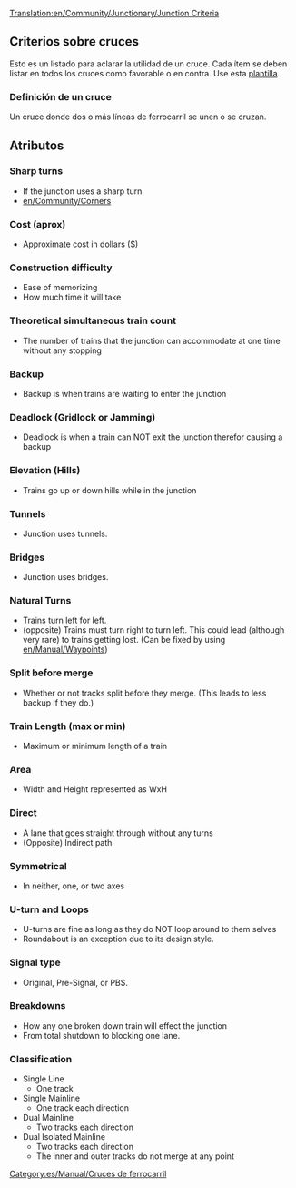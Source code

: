 [[Translation:en/Community/Junctionary/Junction Criteria]]
{{es/Traducción|en/Community/Junctionary/Junction Criteria|40}}
{{es/Community/Junctionary/Menú de Cruces}}
==Criterios sobre cruces==
Esto es un listado para aclarar la utilidad de un cruce.
Cada ítem se deben listar en todos los cruces como favorable o en contra.
Use esta [[Template:es/Community/Junctionary/Criterios sobre cruces|plantilla]].

===Definición de un cruce===
Un cruce donde dos o más líneas de ferrocarril se unen o se cruzan.

==Atributos==

===Sharp turns===
* If the junction uses a sharp turn
* [[en/Community/Corners]]

===Cost (aprox)===
* Approximate cost in dollars ($)

===Construction difficulty===
* Ease of memorizing
* How much time it will take

===Theoretical simultaneous train count===
* The number of trains that the junction can accommodate at one time without any stopping

===Backup===
* Backup is when trains are waiting to enter the junction

===Deadlock (Gridlock or Jamming)===
* Deadlock is when a train can NOT exit the junction therefor causing a backup

===Elevation (Hills)===
* Trains go up or down hills while in the junction

===Tunnels=== 
* Junction uses tunnels.

===Bridges===
* Junction uses bridges.

===Natural Turns=== 
* Trains turn left for left.
* (opposite) Trains must turn right to turn left. This could lead (although very rare) to trains getting lost. (Can be fixed by using [[en/Manual/Waypoints]])

===Split before merge===
* Whether or not tracks split before they merge. (This leads to less backup if they do.)

===Train Length (max or min)===
* Maximum or minimum length of a train

===Area===
* Width and Height represented as WxH

===Direct===
* A lane that goes straight through without any turns
* (Opposite) Indirect path

===Symmetrical===
* In neither, one, or two axes

===U-turn and Loops===
* U-turns are fine as long as they do NOT loop around to them selves
* Roundabout is an exception due to its design style.

===Signal type===
* Original, Pre-Signal, or PBS.

===Breakdowns===
* How any one broken down train will effect the junction
* From total shutdown to blocking one lane.

===Classification===
* Single Line
** One track 
* Single Mainline
** One track each direction
* Dual Mainline
** Two tracks each direction
* Dual Isolated Mainline
** Two tracks each direction
** The inner and outer tracks do not merge at any point


[[Category:es/Manual/Cruces de ferrocarril]]